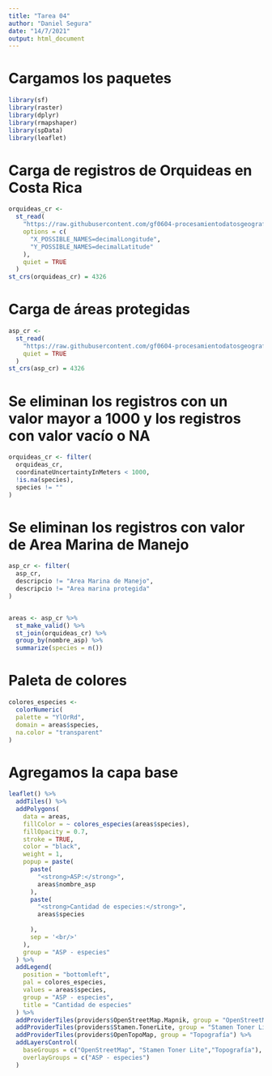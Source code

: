 ```yaml
---
title: "Tarea 04"
author: "Daniel Segura"
date: "14/7/2021"
output: html_document
---
```


# Cargamos los paquetes

```r
library(sf)
library(raster)
library(dplyr)
library(rmapshaper)
library(spData)
library(leaflet)
```

# Carga de registros de Orquideas en Costa Rica

```r
orquideas_cr <-
  st_read(
    "https://raw.githubusercontent.com/gf0604-procesamientodatosgeograficos/2021i-datos/main/gbif/orchidaceae-cr-registros.csv",
    options = c(
      "X_POSSIBLE_NAMES=decimalLongitude",
      "Y_POSSIBLE_NAMES=decimalLatitude"
    ),
    quiet = TRUE
  )
st_crs(orquideas_cr) = 4326
```

# Carga de áreas protegidas

```r
asp_cr <-
  st_read(
    "https://raw.githubusercontent.com/gf0604-procesamientodatosgeograficos/2021i-datos/main/sinac/asp/asp-wgs84.geojson",
    quiet = TRUE
  )
st_crs(asp_cr) = 4326
```

# Se eliminan los registros con un valor mayor a 1000 y los registros con valor vacío o NA 

```r
orquideas_cr <- filter(
  orquideas_cr,
  coordinateUncertaintyInMeters < 1000,
  !is.na(species),
  species != ""
)
```

# Se eliminan los registros con valor de Area Marina de Manejo 

```r
asp_cr <- filter(
  asp_cr,
  descripcio != "Area Marina de Manejo",
  descripcio != "Area marina protegida"
)


areas <- asp_cr %>% 
  st_make_valid() %>%
  st_join(orquideas_cr) %>% 
  group_by(nombre_asp) %>%
  summarize(species = n())
```

# Paleta de colores

```r
colores_especies <-
  colorNumeric(
  palette = "YlOrRd",
  domain = areas$species,
  na.color = "transparent"
)
```

# Agregamos la capa base

```r
leaflet() %>%
  addTiles() %>%
  addPolygons(
    data = areas,
    fillColor = ~ colores_especies(areas$species),
    fillOpacity = 0.7,
    stroke = TRUE,
    color = "black",
    weight = 1,
    popup = paste(
      paste(
        "<strong>ASP:</strong>",
        areas$nombre_asp
      ),
      paste(
        "<strong>Cantidad de especies:</strong>",
        areas$species
        
      ),
      sep = '<br/>'
    ),
    group = "ASP - especies"
  ) %>%
  addLegend(
    position = "bottomleft",
    pal = colores_especies,
    values = areas$species,
    group = "ASP - especies",
    title = "Cantidad de especies"
  ) %>%
  addProviderTiles(providers$OpenStreetMap.Mapnik, group = "OpenStreetMap") %>%
  addProviderTiles(providers$Stamen.TonerLite, group = "Stamen Toner Lite") %>%
  addProviderTiles(providers$OpenTopoMap, group = "Topografía") %>%
  addLayersControl(
    baseGroups = c("OpenStreetMap", "Stamen Toner Lite","Topografía"),
    overlayGroups = c("ASP - especies")
  )
```
